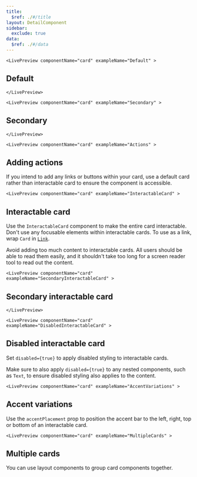```yaml
---
title:
  $ref: ./#/title
layout: DetailComponent
sidebar:
  exclude: true
data:
  $ref: ./#/data
---
```


<LivePreviewControls>

    <LivePreview componentName="card" exampleName="Default" >

## Default

    </LivePreview>

    <LivePreview componentName="card" exampleName="Secondary" >

## Secondary

    </LivePreview>

    <LivePreview componentName="card" exampleName="Actions" >

## Adding actions

If you intend to add any links or buttons within your card, use a default card rather than interactable card to ensure the component is accessible.
</LivePreview>

    <LivePreview componentName="card" exampleName="InteractableCard" >

## Interactable card

Use the `InteractableCard` component to make the entire card interactable. Don't use any focusable elements within interactable cards. To use as a link, wrap `Card` in [`Link`](../link).

Avoid adding too much content to interactable cards. All users should be able to read them easily, and it shouldn't take too long for a screen reader tool to read out the content.
</LivePreview>

    <LivePreview componentName="card" exampleName="SecondaryInteractableCard" >

## Secondary interactable card

    </LivePreview>

    <LivePreview componentName="card" exampleName="DisabledInteractableCard" >

## Disabled interactable card

Set `disabled={true}` to apply disabled styling to interactable cards.

Make sure to also apply `disabled={true}` to any nested components, such as `Text`, to ensure disabled styling also applies to the content.
</LivePreview>

    <LivePreview componentName="card" exampleName="AccentVariations" >

## Accent variations

Use the `accentPlacement` prop to position the accent bar to the left, right, top or bottom of an interactable card.
</LivePreview>

    <LivePreview componentName="card" exampleName="MultipleCards" >

## Multiple cards

You can use layout components to group card components together.
</LivePreview>

</LivePreviewControls>
